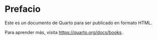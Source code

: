 # Prefacio {.unnumbered}

Este es un documento de Quarto para ser publicado en formato HTML.

Para aprender más, visita <https://quarto.org/docs/books>.
